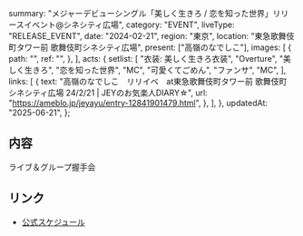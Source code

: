   summary:
    "メジャーデビューシングル「美しく生きろ / 恋を知った世界」リリースイベント@シネシティ広場",
  category: "EVENT",
  liveType: "RELEASE_EVENT",
  date: "2024-02-21",
  region: "東京",
  location: "東急歌舞伎町タワー前 歌舞伎町シネシティ広場",
  present: ["高嶺のなでしこ"],
  images: [
    {
      path: "",
      ref: "",
    },
  ],
  acts: {
    setlist: [
      "衣装: 美しく生きろ衣装",
      "Overture",
      "美しく生きろ",
      "恋を知った世界",
      "MC",
      "可愛くてごめん",
      "ファンサ",
      "MC",
    ],
    links: [
      {
        text: "高嶺のなでしこ　リリイベ　at東急歌舞伎町タワー前 歌舞伎町シネシティ広場 24/2/21 | JEYのお気楽人DIARY☆",
        url: "https://ameblo.jp/jeyayu/entry-12841901479.html",
      },
    ],
  },
  updatedAt: "2025-06-21",
};

## 内容

ライブ＆グループ握手会

## リンク

- [公式スケジュール](https://takanenonadeshiko.jp/?p=1797)
